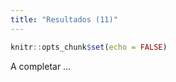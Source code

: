 ```yaml
---
title: "Resultados (11)"
---
```


```r
knitr::opts_chunk$set(echo = FALSE)
```

A completar ...